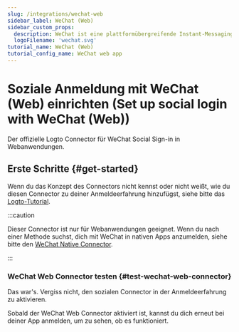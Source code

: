 ```yaml
---
slug: /integrations/wechat-web
sidebar_label: WeChat (Web)
sidebar_custom_props:
  description: WeChat ist eine plattformübergreifende Instant-Messaging-App.
  logoFilename: 'wechat.svg'
tutorial_name: WeChat (Web)
tutorial_config_name: WeChat web app
---
```




# Soziale Anmeldung mit WeChat (Web) einrichten (Set up social login with WeChat (Web))

Der offizielle Logto Connector für WeChat Social Sign-in in Webanwendungen.

<GuideTip />

## Erste Schritte \{#get-started}

Wenn du das Konzept des Connectors nicht kennst oder nicht weißt, wie du diesen Connector zu deiner Anmeldeerfahrung hinzufügst, siehe bitte das [Logto-Tutorial](/connectors/social-connectors).

:::caution

Dieser Connector ist nur für Webanwendungen geeignet. Wenn du nach einer Methode suchst, dich mit WeChat in nativen Apps anzumelden, siehe bitte den [WeChat Native Connector](/integrations/wechat-native).

:::

<Integration />

### WeChat Web Connector testen \{#test-wechat-web-connector}

Das war's. Vergiss nicht, den <MainSiteUrl href="/connectors/social-connectors#enable-social-sign-in">sozialen Connector in der Anmeldeerfahrung zu aktivieren</MainSiteUrl>.

Sobald der WeChat Web Connector aktiviert ist, kannst du dich erneut bei deiner App anmelden, um zu sehen, ob es funktioniert.
